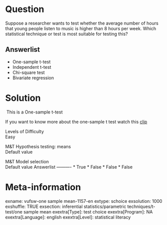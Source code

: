 Question
========
Suppose a researcher wants to test whether the average number of hours
that young people listen to music is higher than 8 hours per week. Which
statistical technique or test is most suitable for testing this?

Answerlist
----------
* One-sample t-test
* Independent t-test
* Chi-square test
* Bivariate regression

Solution
========





 This is a One-sample t-test  
  
If you want to know more about the one-sample t test watch this
[clip](https://www.youtube.com/watch?v=9V6L3Zu3PP0&index=3&list=PLyLpEs0x9BnkUdochj7JEC-2javLshojj)





Levels of Difficulty  
Easy

M&T Hypothesis testing: means  
Default value

M&T Model selection  
Default value
Answerlist
----------
* True
* False
* False
* False

Meta-information
================
exname: vufsw-one sample mean-1157-en
extype: schoice
exsolution: 1000
exshuffle: TRUE
exsection: inferential statistics/parametric techniques/t-test/one sample mean
exextra[Type]: test choice
exextra[Program]: NA
exextra[Language]: english
exextra[Level]: statistical literacy

